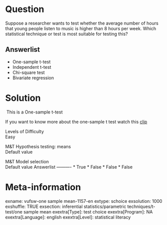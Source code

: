 Question
========
Suppose a researcher wants to test whether the average number of hours
that young people listen to music is higher than 8 hours per week. Which
statistical technique or test is most suitable for testing this?

Answerlist
----------
* One-sample t-test
* Independent t-test
* Chi-square test
* Bivariate regression

Solution
========





 This is a One-sample t-test  
  
If you want to know more about the one-sample t test watch this
[clip](https://www.youtube.com/watch?v=9V6L3Zu3PP0&index=3&list=PLyLpEs0x9BnkUdochj7JEC-2javLshojj)





Levels of Difficulty  
Easy

M&T Hypothesis testing: means  
Default value

M&T Model selection  
Default value
Answerlist
----------
* True
* False
* False
* False

Meta-information
================
exname: vufsw-one sample mean-1157-en
extype: schoice
exsolution: 1000
exshuffle: TRUE
exsection: inferential statistics/parametric techniques/t-test/one sample mean
exextra[Type]: test choice
exextra[Program]: NA
exextra[Language]: english
exextra[Level]: statistical literacy

